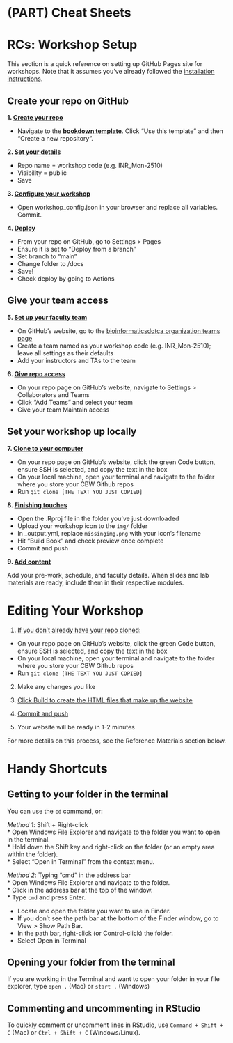 # (PART) Cheat Sheets {-}

# RCs: Workshop Setup {#rc-cheatsheet}
This section is a quick reference on setting up GitHub Pages site for workshops. Note that it assumes you've already followed the [installation instructions](#installs).

## Create your repo on GitHub
**1. [Create your repo](#create-repo)**

* Navigate to the **<a href="https://github.com/cbw-dev/bookdown-template" target="_blank">bookdown template</a>**. Click "Use this template" and then "Create a new repository". 

**2. [Set your details](#create-repo)**  

* Repo name = workshop code (e.g. INR_Mon-2510)
* Visibility = public
* Save

**3. [Configure your workshop](#configure-details)**  

* Open workshop_config.json in your browser and replace all variables. Commit.

**4. [Deploy](#deploy-website)**  

* From your repo on GitHub, go to Settings > Pages
* Ensure it is set to "Deploy from a branch"
* Set branch to "main"
* Change folder to /docs
* Save!
* Check deploy by going to Actions

## Give your team access
**5. [Set up your faculty team](#faculty-team)**  

* On GitHub's website, go to the [bioinformaticsdotca organization teams page](https://github.com/orgs/bioinformaticsdotca/teams)
* Create a team named as your workshop code (e.g. INR_Mon-2510); leave all settings as their defaults
* Add your instructors and TAs to the team

**6. [Give repo access](#faculty-team)**  

* On your repo page on GitHub's website, navigate to Settings > Collaborators and Teams
* Click "Add Teams" and select your team
* Give your team Maintain access

## Set your workshop up locally
**7. [Clone to your computer](#clone)**  

* On your repo page on GitHub's website, click the green Code button, ensure SSH is selected, and copy the text in the box
* On your local machine, open your terminal and navigate to the folder where you store your CBW Github repos
* Run ``git clone [THE TEXT YOU JUST COPIED]``

**8. [Finishing touches](#finishing-touches)**  

* Open the .Rproj file in the folder you've just downloaded
* Upload your workshop icon to the ``img/`` folder
* In _output.yml, replace ``missingimg.png`` with your icon's filename
* Hit "Build Book" and check preview once complete
* Commit and push

**9. [Add content](#whats-next)**

Add your pre-work, schedule, and faculty details. When slides and lab materials are ready, include them in their respective modules.

# Editing Your Workshop {#editing-cheatsheet}
1. [If you don't already have your repo cloned:](#clone)

* On your repo page on GitHub's website, click the green Code button, ensure SSH is selected, and copy the text in the box
* On your local machine, open your terminal and navigate to the folder where you store your CBW Github repos
* Run ``git clone [THE TEXT YOU JUST COPIED]``

2. Make any changes you like

3. [Click Build to create the HTML files that make up the website](#finishing-touches)

4. [Commit and push](#finishing-touches)

5. Your website will be ready in 1-2 minutes

For more details on this process, see the Reference Materials section below.

# Handy Shortcuts {#handy-shortcuts}

## Getting to your folder in the terminal
You can use the `cd` command, or:

:::: {.callout type="gray" title="Windows" collapsible="true" style="plain" icon="fas fa-circle-info"}

*Method 1*: Shift + Right-click  
* Open Windows File Explorer and navigate to the folder you want to open in the terminal.  
* Hold down the Shift key and right-click on the folder (or an empty area within the folder).  
* Select "Open in Terminal" from the context menu.   
  
*Method 2*: Typing "cmd" in the address bar  
* Open Windows File Explorer and navigate to the folder.  
* Click in the address bar at the top of the window.  
* Type `cmd` and press Enter.

::::

:::: {.callout type="gray" title="Mac" collapsible="true" style="plain" icon="fas fa-circle-info"}

* Locate and open the folder you want to use in Finder. 
* If you don't see the path bar at the bottom of the Finder window, go to View > Show Path Bar. 
* In the path bar, right-click (or Control-click) the folder. 
* Select Open in Terminal

::::


## Opening your folder from the terminal
If you are working in the Terminal and want to open your folder in your file explorer, type `open .` (Mac) or `start .` (Windows)

## Commenting and uncommenting in RStudio {#commenting}
To quickly comment or uncomment lines in RStudio, use `Command + Shift + C` (Mac) or `Ctrl + Shift + C` (Windows/Linux).
